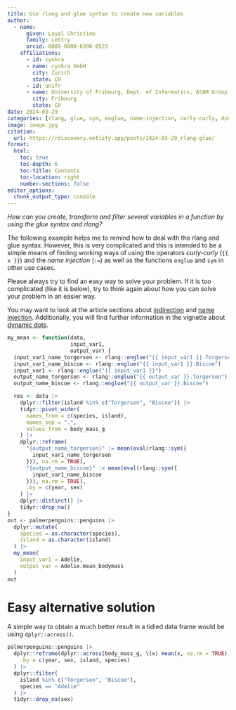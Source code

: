 ```yaml
---
title: Use rlang and glue syntax to create new variables
author:
  - name:
      given: Layal Christine
      family: Lettry
      orcid: 0009-0008-6396-0523
    affiliations:
      - id: cynkra
      - name: cynkra GmbH
        city: Zurich
        state: CH
      - id: unifr
      - name: University of Fribourg, Dept. of Informatics, ASAM Group
        city: Fribourg
        state: CH
date: 2024-03-29
categories: [rlang, glue, sym, englue, name-injection, curly-curly, dyn-dots, indirection]
image: image.jpg
citation: 
  url: https://rdiscovery.netlify.app/posts/2024-03-29_rlang-glue/
format:
  html:
    toc: true
    toc-depth: 6
    toc-title: Contents
    toc-location: right
    number-sections: false
editor_options: 
  chunk_output_type: console
---
```


*How can you create, transform and filter several variables in a function by using the glue syntax and rlang?*

The following example helps me to remind how to deal with the rlang and glue syntax. However, this is very complicated and this is intended to be a simple means of finding working ways of using the operators *curly-curly* (`{{ x }}`) and the *name injection* (`:=`) as well as the functions `englue` and `sym` in other use cases.

Please always try to find an easy way to solve your problem. If it is too complicated (like it is below), try to think again about how you can solve your problem in an easier way.

You may want to look at the article sections about [indirection](https://dplyr.tidyverse.org/articles/programming.html#indirection) and [name injection](https://dplyr.tidyverse.org/articles/programming.html#name-injection). Additionally, you will find further information in the vignette about [dynamic dots](https://rlang.r-lib.org/reference/dyn-dots.html).

```r
my_mean <- function(data,
                    input_var1,
                    output_var) {
  input_var1_name_torgersen <- rlang::englue("{{ input_var1 }}.Torgersen")
  input_var1_name_biscoe <- rlang::englue("{{ input_var1 }}.Biscoe")
  input_var1 <- rlang::englue("{{ input_var1 }}")
  output_name_torgersen <- rlang::englue("{{ output_var }}.Torgersen")
  output_name_biscoe <- rlang::englue("{{ output_var }}.Biscoe")

  res <- data |>
    dplyr::filter(island %in% c("Torgersen", "Biscoe")) |>
    tidyr::pivot_wider(
      names_from = c(species, island),
      names_sep = ".",
      values_from = body_mass_g
    ) |>
    dplyr::reframe(
      "{output_name_torgersen}" := mean(eval(rlang::sym({
        input_var1_name_torgersen
      })), na.rm = TRUE),
      "{output_name_biscoe}" := mean(eval(rlang::sym({
        input_var1_name_biscoe
      })), na.rm = TRUE),
      .by = c(year, sex)
    ) |>
    dplyr::distinct() |> 
    tidyr::drop_na()
}
out <- palmerpenguins::penguins |>
  dplyr::mutate(
    species = as.character(species),
    island = as.character(island)
  ) |>
  my_mean(
    input_var1 = Adelie,
    output_var = Adelie.mean_bodymass
  )
out
```

# Easy alternative solution

A simple way to obtain a much better result in a tidied data frame would be using `dplyr::across()`.

```r
palmerpenguins::penguins |>
  dplyr::reframe(dplyr::across(body_mass_g, \(x) mean(x, na.rm = TRUE), .names = "mean_{.col}"),
    .by = c(year, sex, island, species)
  ) |>
  dplyr::filter(
    island %in% c("Torgersen", "Biscoe"),
    species == "Adelie"
  ) |> 
  tidyr::drop_na(sex)
```
